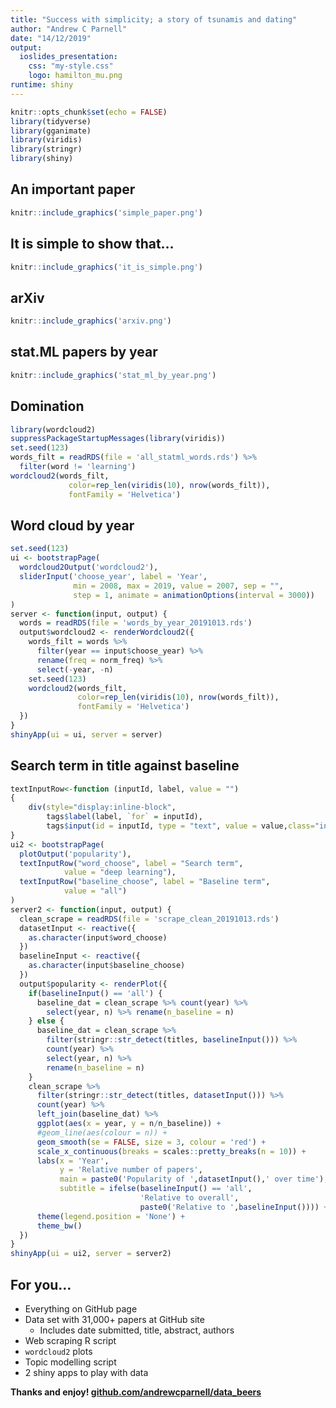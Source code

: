 ```yaml
---
title: "Success with simplicity; a story of tsunamis and dating"
author: "Andrew C Parnell"
date: "14/12/2019"
output: 
  ioslides_presentation:
    css: "my-style.css"
    logo: hamilton_mu.png
runtime: shiny
---
```


```r
knitr::opts_chunk$set(echo = FALSE)
library(tidyverse)
library(gganimate)
library(viridis)
library(stringr)
library(shiny)
```

<script src="https://ajax.googleapis.com/ajax/libs/jquery/1.12.2/jquery.min.js"></script>

<script>
    $(document).ready(function() {
      $('slide:not(.title-slide, .backdrop, .segue)').append('<footer label=\"www.github.com/andrewcparnell/data_beers\"></footer>');    
    })
</script>

<style>
  footer:after {
    content: attr(label);
    font-size: 12pt;
    position: absolute;
    bottom: 20px;
    left: 100px;
    line-height: 1.9;
  }
</style>

## An important paper

```r
knitr::include_graphics('simple_paper.png')
```

## It is simple to show that...

```r
knitr::include_graphics('it_is_simple.png')
```

## arXiv

```r
knitr::include_graphics('arxiv.png')
```

## stat.ML papers by year

```r
knitr::include_graphics('stat_ml_by_year.png')
```

## Domination

```r
library(wordcloud2)
suppressPackageStartupMessages(library(viridis))
set.seed(123)
words_filt = readRDS(file = 'all_statml_words.rds') %>% 
  filter(word != 'learning')
wordcloud2(words_filt,
             color=rep_len(viridis(10), nrow(words_filt)),
             fontFamily = 'Helvetica')
```

<!--
## Changing word popularity over 12 years

```r
words2 = readRDS(file = 'words2.rds')
my_font = "Helvetica"
bar_plot = ggplot(words2, aes(ordering, group = word)) +
  geom_tile(aes(y = norm_freq / 2, 
                height = norm_freq,
                width = 0.9,
                fill =norm_freq), alpha = 0.9) +
  geom_text(aes(y = 0, label = word), 
            family= my_font, size = 5, #nudge_y = -5, 
            colour = 'white',hjust = 0) +
  geom_text(aes(x=1.1,y=200, label=paste0(year)),
            family=my_font, size=8, color = 'gray45') +
  #coord_cartesian(clip = "off", expand = FALSE) +
  coord_flip(clip = "off", expand = FALSE) +
  labs(#title = 'Top 10 stat.ML terms by year',
       #subtitle = 'frequency normalised',
       caption = 'based on plot by @emilykuehler',
       x = '',
       y = 'Normalised frequency by year') +
  theme(legend.position = 'None',
        axis.title.y=element_blank(),
        axis.text.y=element_blank(),
        axis.ticks.y=element_blank()) +
  transition_time(year) +
  ease_aes('cubic-in-out', interval = 0.01)
```
```r
# animate(bar_plot, fps = 8, detail = 3)
```
-->

## Word cloud by year

```r
set.seed(123)
ui <- bootstrapPage(
  wordcloud2Output('wordcloud2'),
  sliderInput('choose_year', label = 'Year',
              min = 2008, max = 2019, value = 2007, sep = "",
              step = 1, animate = animationOptions(interval = 3000))
)
server <- function(input, output) {
  words = readRDS(file = 'words_by_year_20191013.rds')
  output$wordcloud2 <- renderWordcloud2({
    words_filt = words %>%
      filter(year == input$choose_year) %>%
      rename(freq = norm_freq) %>%
      select(-year, -n)
    set.seed(123)
    wordcloud2(words_filt,
               color=rep_len(viridis(10), nrow(words_filt)),
               fontFamily = 'Helvetica')
  })
}
shinyApp(ui = ui, server = server)   
```

## Search term in title against baseline

```r
textInputRow<-function (inputId, label, value = "") 
{
    div(style="display:inline-block",
        tags$label(label, `for` = inputId), 
        tags$input(id = inputId, type = "text", value = value,class="input-small"))
}
ui2 <- bootstrapPage(
  plotOutput('popularity'),
  textInputRow("word_choose", label = "Search term",
            value = "deep learning"),
  textInputRow("baseline_choose", label = "Baseline term",
            value = "all")
)
server2 <- function(input, output) {
  clean_scrape = readRDS(file = 'scrape_clean_20191013.rds')
  datasetInput <- reactive({
    as.character(input$word_choose)
  })
  baselineInput <- reactive({
    as.character(input$baseline_choose)
  })
  output$popularity <- renderPlot({
    if(baselineInput() == 'all') {
      baseline_dat = clean_scrape %>% count(year) %>% 
        select(year, n) %>% rename(n_baseline = n)
    } else {
      baseline_dat = clean_scrape %>%
        filter(stringr::str_detect(titles, baselineInput())) %>% 
        count(year) %>% 
        select(year, n) %>% 
        rename(n_baseline = n)
    }
    clean_scrape %>%
      filter(stringr::str_detect(titles, datasetInput())) %>% 
      count(year) %>% 
      left_join(baseline_dat) %>% 
      ggplot(aes(x = year, y = n/n_baseline)) + 
      #geom_line(aes(colour = n)) + 
      geom_smooth(se = FALSE, size = 3, colour = 'red') + 
      scale_x_continuous(breaks = scales::pretty_breaks(n = 10)) + 
      labs(x = 'Year',
           y = 'Relative number of papers',
           main = paste0('Popularity of ',datasetInput(),' over time'),
           subtitle = ifelse(baselineInput() == 'all',
                             'Relative to overall',
                             paste0('Relative to ',baselineInput()))) + 
      theme(legend.position = 'None') + 
      theme_bw()
  })
}
shinyApp(ui = ui2, server = server2)   
```

## For you...

- Everything on GitHub page
- Data set with 31,000+ papers at GitHub site
    - Includes date submitted, title, abstract, authors
- Web scraping R script
- `wordcloud2` plots
- Topic modelling script
- 2 shiny apps to play with data

<div class="centered">
<b> Thanks and enjoy! </b>
<b> [github.com/andrewcparnell/data_beers](https::/www.github.com/andrewcparnell/data_beers)

</div>


